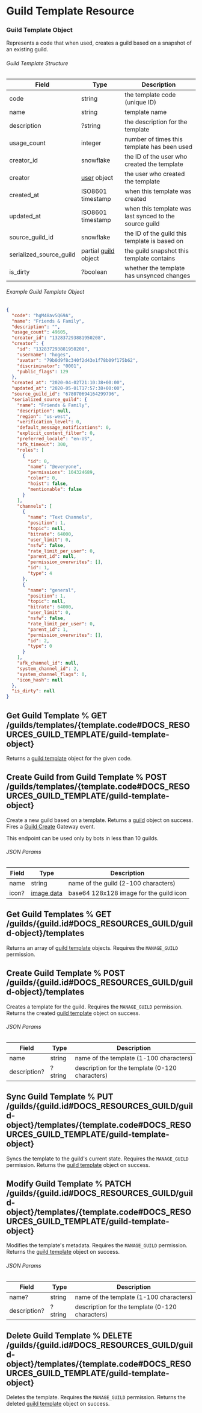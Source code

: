 # Guild Template Resource

### Guild Template Object

Represents a code that when used, creates a guild based on a snapshot of an existing guild.

###### Guild Template Structure

| Field                   | Type                                                       | Description                                            |
| ----------------------- | ---------------------------------------------------------- | ------------------------------------------------------ |
| code                    | string                                                     | the template code (unique ID)                          |
| name                    | string                                                     | template name                                          |
| description             | ?string                                                    | the description for the template                       |
| usage_count             | integer                                                    | number of times this template has been used            |
| creator_id              | snowflake                                                  | the ID of the user who created the template            |
| creator                 | [user](#DOCS_RESOURCES_USER/user-object) object            | the user who created the template                      |
| created_at              | ISO8601 timestamp                                          | when this template was created                         |
| updated_at              | ISO8601 timestamp                                          | when this template was last synced to the source guild |
| source_guild_id         | snowflake                                                  | the ID of the guild this template is based on          |
| serialized_source_guild | partial [guild](#DOCS_RESOURCES_GUILD/guild-object) object | the guild snapshot this template contains              |
| is_dirty                | ?boolean                                                   | whether the template has unsynced changes              |

###### Example Guild Template Object

```json
{
  "code": "hgM48av5Q69A",
  "name": "Friends & Family",
  "description": "",
  "usage_count": 49605,
  "creator_id": "132837293881950208",
  "creator": {
    "id": "132837293881950208",
    "username": "hoges",
    "avatar": "79b0d9f8c340f2d43e1f78b09f175b62",
    "discriminator": "0001",
    "public_flags": 129
  },
  "created_at": "2020-04-02T21:10:38+00:00",
  "updated_at": "2020-05-01T17:57:38+00:00",
  "source_guild_id": "678070694164299796",
  "serialized_source_guild": {
    "name": "Friends & Family",
    "description": null,
    "region": "us-west",
    "verification_level": 0,
    "default_message_notifications": 0,
    "explicit_content_filter": 0,
    "preferred_locale": "en-US",
    "afk_timeout": 300,
    "roles": [
      {
        "id": 0,
        "name": "@everyone",
        "permissions": 104324689,
        "color": 0,
        "hoist": false,
        "mentionable": false
      }
    ],
    "channels": [
      {
        "name": "Text Channels",
        "position": 1,
        "topic": null,
        "bitrate": 64000,
        "user_limit": 0,
        "nsfw": false,
        "rate_limit_per_user": 0,
        "parent_id": null,
        "permission_overwrites": [],
        "id": 1,
        "type": 4
      },
      {
        "name": "general",
        "position": 1,
        "topic": null,
        "bitrate": 64000,
        "user_limit": 0,
        "nsfw": false,
        "rate_limit_per_user": 0,
        "parent_id": 1,
        "permission_overwrites": [],
        "id": 2,
        "type": 0
      }
    ],
    "afk_channel_id": null,
    "system_channel_id": 2,
    "system_channel_flags": 0,
    "icon_hash": null
  },
  "is_dirty": null
}
```

## Get Guild Template % GET /guilds/templates/{template.code#DOCS_RESOURCES_GUILD_TEMPLATE/guild-template-object}

Returns a [guild template](#DOCS_RESOURCES_GUILD_TEMPLATE/guild-template-object) object for the given code.

## Create Guild from Guild Template % POST /guilds/templates/{template.code#DOCS_RESOURCES_GUILD_TEMPLATE/guild-template-object}

Create a new guild based on a template. Returns a [guild](#DOCS_RESOURCES_GUILD/guild-object) object on success. Fires a [Guild Create](#DOCS_TOPICS_GATEWAY/guild-create) Gateway event.

<Alert type="warn">

This endpoint can be used only by bots in less than 10 guilds.

</Alert>

###### JSON Params

| Field | Type                                     | Description                             |
| ----- | ---------------------------------------- | --------------------------------------- |
| name  | string                                   | name of the guild (2-100 characters)    |
| icon? | [image data](#DOCS_REFERENCE/image-data) | base64 128x128 image for the guild icon |

## Get Guild Templates % GET /guilds/{guild.id#DOCS_RESOURCES_GUILD/guild-object}/templates

Returns an array of [guild template](#DOCS_RESOURCES_GUILD_TEMPLATE/guild-template-object) objects. Requires the `MANAGE_GUILD` permission.

## Create Guild Template % POST /guilds/{guild.id#DOCS_RESOURCES_GUILD/guild-object}/templates

Creates a template for the guild. Requires the `MANAGE_GUILD` permission. Returns the created [guild template](#DOCS_RESOURCES_GUILD_TEMPLATE/guild-template-object) object on success.

###### JSON Params

| Field        | Type    | Description                                     |
| ------------ | ------- | ----------------------------------------------- |
| name         | string  | name of the template (1-100 characters)         |
| description? | ?string | description for the template (0-120 characters) |

## Sync Guild Template % PUT /guilds/{guild.id#DOCS_RESOURCES_GUILD/guild-object}/templates/{template.code#DOCS_RESOURCES_GUILD_TEMPLATE/guild-template-object}

Syncs the template to the guild's current state. Requires the `MANAGE_GUILD` permission. Returns the [guild template](#DOCS_RESOURCES_GUILD_TEMPLATE/guild-template-object) object on success.

## Modify Guild Template % PATCH /guilds/{guild.id#DOCS_RESOURCES_GUILD/guild-object}/templates/{template.code#DOCS_RESOURCES_GUILD_TEMPLATE/guild-template-object}

Modifies the template's metadata. Requires the `MANAGE_GUILD` permission. Returns the [guild template](#DOCS_RESOURCES_GUILD_TEMPLATE/guild-template-object) object on success.

###### JSON Params

| Field        | Type    | Description                                     |
| ------------ | ------- | ----------------------------------------------- |
| name?        | string  | name of the template (1-100 characters)         |
| description? | ?string | description for the template (0-120 characters) |

## Delete Guild Template % DELETE /guilds/{guild.id#DOCS_RESOURCES_GUILD/guild-object}/templates/{template.code#DOCS_RESOURCES_GUILD_TEMPLATE/guild-template-object}

Deletes the template. Requires the `MANAGE_GUILD` permission. Returns the deleted [guild template](#DOCS_RESOURCES_GUILD_TEMPLATE/guild-template-object) object on success.
